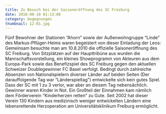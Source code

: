 ```yaml
---
title: Zu Besuch bei der Saisoneröffnung des SC Freiburg
date: 2010-08-10 01:13:00
category: begegnungen
thumbnail: 12-01.jpg
---
```


Fünf Bewohner der Stationen “Ahorn” sowie der Außenwohngruppe “Linde” des Markus-Pflüger-Heims waren begeistert von dieser Einladung der Leos: Gemeinsam besuchte man am 10.8.2010 die offizielle Saisoneröffnung des SC Freiburg. Von Sitzplätzen auf der Haupttribüne aus wurden die Mannschaftsvorstellung, ein kleines Showprogramm von Akteuren aus dem Europa-Park sowie das Benefizspiel des SC Freiburg gegen den aktuellen Schweizer Doublegewinner FC Basel verfolgt. Bedingt durch zahlreiche Absenzen von Nationalspielern diverser Länder auf beiden Seiten (Der darauffolgende Tag war “Länderspieltag”) entwickelte sich kein gutes Spiel. Dass der SC mit 1 zu 3 verlor, war aber an diesem Tag nebensächlich. Gewinner waren Kinder in Not. Ein Großteil der Einnahmen kam nämlich dem Förderverein “Kinderherzen retten” zu Gute. Seit 2002 hat dieser Verein 130 Kindern aus medizinisch weniger entwickelten Ländern eine lebensrettende Herzoperation am Universitätsklinikum Freiburg ermöglicht.
